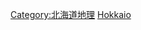 {{日本行政區劃分類導航|島嶼}}
{{commonscat|Islands of Hokkaido prefecture}}

[[Category:北海道地理|Category:北海道地理]]
[[Category:日本各都道府縣島嶼|Hokkaio]]